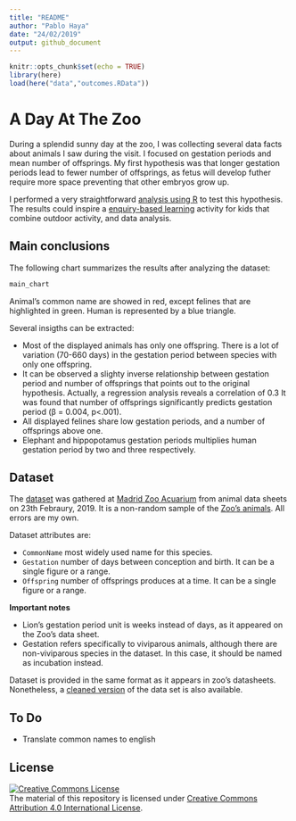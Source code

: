 ```yaml
---
title: "README"
author: "Pablo Haya"
date: "24/02/2019"
output: github_document
---
```


```r
knitr::opts_chunk$set(echo = TRUE)
library(here)
load(here("data","outcomes.RData"))
```

# A Day At The Zoo

During a splendid sunny day at the zoo, I was collecting several data facts about animals I saw during the visit. I focused on gestation periods and mean number of offsprings. My first hypothesis was that longer gestation periods lead to fewer number of offsprings, as fetus will develop futher require more space preventing that other embryos grow up.

I performed a very straightforward [analysis using R](/scripts/analysis.R) to test this hypothesis. The results could inspire a [enquiry-based learning](https://en.wikipedia.org/wiki/Inquiry-based_learning) activity for kids that combine outdoor activity, and data analysis.

## Main conclusions

The following chart summarizes the results after analyzing the dataset:

```r
main_chart
```

Animal's common name are showed in red, except felines that are highlighted in green. Human is represented by a blue triangle.

Several insigths can be extracted: 

* Most of the displayed animals has only one offspring. There is a lot of variation (70-660 days) in the gestation period between species with only one offspring. 
* It can be observed a slighty inverse relationship between gestation period and number of offsprings that points out to the original hypothesis. Actually, a regression analysis reveals a correlation of 0.3  It was found that number of offsprings significantly predicts gestation period (β = 0.004, p<.001).  
* All displayed felines share low gestation periods, and a number of offsprings above one.
* Elephant and hippopotamus gestation periods multiplies human gestation period by two and three respectively.

## Dataset

The [dataset](/data/gestationoffsprings.csv) was gathered at [Madrid Zoo Acuarium](https://goo.gl/maps/ZUQfrk8Kr7A2) from animal data sheets on 23th Febraury, 2019. It is a non-random sample of the [Zoo's animals](https://www.zoomadrid.com/en/in-the-zoo/animals). All errors are my own.  

Dataset attributes are:

* `CommonName` most widely used name for this species.
* `Gestation` number of days between conception and birth. It can be a single figure or a range.
* `Offspring` number of offsprings produces at a time. It can be a single figure or a range.

**Important notes**

* Lion's gestation period unit is weeks instead of days, as it appeared on the Zoo's data sheet.
* Gestation refers specifically to viviparous animals, although there are non-viviparous species in the dataset. In this case, it should be named as incubation instead. 

Dataset is provided in the same format as it appears in zoo's datasheets. Nonetheless, a [cleaned version](/data/gestationoffsprings_clean.csv) of the data set is also available.

## To Do

* Translate common names to english

## License

<a rel="license" href="http://creativecommons.org/licenses/by/4.0/"><img alt="Creative Commons License" style="border-width:0" src="https://i.creativecommons.org/l/by/4.0/88x31.png" /></a><br />The material of this repository is licensed under <a rel="license" href="http://creativecommons.org/licenses/by/4.0/">Creative Commons Attribution 4.0 International License</a>.